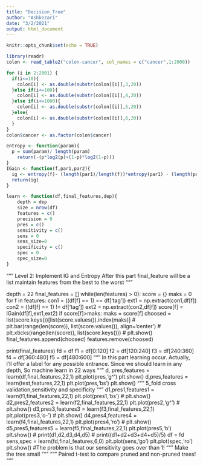 ```yaml
---
title: "Decision_Tree"
author: "Ashkezari"
date: "3/2/2021"
output: html_document
---
```


```r
knitr::opts_chunk$set(echo = TRUE)
```

```r
library(readr)
colon <- read_table2("colon-cancer", col_names = c("cancer",1:2000))
```

```r
for (i in 2:2001) {
  if(i<=10){
    colon[i] <- as.double(substr(colon[[i]],3,20)) 
  }else if(i<=100){
    colon[i] <- as.double(substr(colon[[i]],4,20))
  }else if(i<=1000){
    colon[i] <- as.double(substr(colon[[i]],5,20))
  }else{
    colon[i] <- as.double(substr(colon[[i]],6,20))
  }
}
colon$cancer <- as.factor(colon$cancer)
```

```r
entropy <- function(param){
  p = sum(param)/ length(param)
    return(-(p*log2(p)+(1-p)*log2(1-p)))
}
IGain <- function(f,par1,par2){
  ig <- entropy(f)- (length(par1)/length(f))*entropy(par1) - (length(par2)/length(f))*entropy(par2)
  return(ig)
}
```

```r
learn <- function(df,final_features,dep){
    depth = dep
    size = nrow(df)
    features = c()
    precision = 0
    pres = c()
    sensitivity = c()
    sens = 0
    sens_size=0
    specificity = c()
    spec = 0
    spec_size=0
}
```

"""
Level 2: Implement IG and Entropy
After this part final_feature will be a list
maintain features from the best to the worst
"""

depth = 22
final_features = []
while(len(features) > 0):
    score = {}
    maks = 0
    for f in features:
        con1 = ((df[f] == 1) == df['tag'])
        ext1 = np.extract(con1,df[f])
        con2 = ((df[f] == 1) != df['tag'])
        ext2 = np.extract(con2,df[f])
        score[f] = IGain(df[f],ext1,ext2)
        if score[f]>maks:
            maks = score[f]
    choosed = list(score.keys())[list(score.values()).index(maks)]
    # plt.bar(range(len(score)), list(score.values()), align='center')
    # plt.xticks(range(len(score)), list(score.keys()))
    # plt.show()
    final_features.append(choosed)
    features.remove(choosed)

print(final_features)
fd = df
f1 = df[0:120]
f2 = df[120:240]
f3 = df[240:360]
f4 = df[360:480]
f5 = df[480:600]
"""
In this part learning occur. Actually, I'll
offer a label for any possible entrance.
Since we should learn in any depth, So
machine learn in 22 ways
"""
d, pres,features = learn(df,final_features,22,1)
plt.plot(pres,'g^')
plt.show()
d,pres,features = learn(test,features,22,1)
plt.plot(pres,'bs')
plt.show()
"""
5_fold cross validation,sensitivity and specificity
"""
d1,pres1,features1 = learn(f1,final_features,22,1)
plt.plot(pres1,'bs')
# plt.show()
d2,pres2,features2 = learn(f2,final_features,22,1)
plt.plot(pres2,'g^')
# plt.show()
d3,pres3,features3 = learn(f3,final_features,22,1)
plt.plot(pres3,'o-')
# plt.show()
d4,pres4,features4 = learn(f4,final_features,22,1)
plt.plot(pres4,'ro')
# plt.show()
d5,pres5,features5 = learn(f5,final_features,22,1)
plt.plot(pres5,'b')
plt.show()
# print(d1,d2,d3,d4,d5)
# print((d1+d2+d3+d4+d5)/5)
df = fd
sens,spec = learn(fd,final_features,6,0)
plt.plot(sens,'go')
plt.plot(spec,'ro')
plt.show()
#The problem is that our sensitivity goes over than 1!
"""
Make the tree small
"""
"""
Paired t-test to compare pruned and non-pruned trees!
"""
